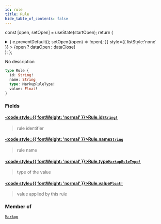 ```yaml
---
id: rule
title: Rule
hide_table_of_contents: false
---
```






const [open, setOpen] = useState(startOpen);
return (
<details {...(open ? { open: true } : {})} className="details" style={{ border:'none', boxShadow:'none', background:'var(--ifm-background-color)' }}>
<summary
onClick={(e) => {
e.preventDefault();
setOpen((open) => !open);
}}
style={{ listStyle:'none' }} >
{open ? dataOpen : dataClose}
</summary>
{open && children}
</details>
);
};

No description

```graphql
type Rule {
  id: String!
  name: String
  type: MarkupRuleType!
  value: Float!
}
```

### Fields

#### [<code style={{ fontWeight: 'normal' }}>Rule.<b>id</b></code>](#)<Bullet />[`String!`](/api/scalars/string) <Badge class="badge badge--secondary" text="non-null"/> <Badge class="badge badge--secondary" text="scalar"/>

> rule identifier

#### [<code style={{ fontWeight: 'normal' }}>Rule.<b>name</b></code>](#)<Bullet />[`String`](/api/scalars/string) <Badge class="badge badge--secondary" text="scalar"/>

> rule name

#### [<code style={{ fontWeight: 'normal' }}>Rule.<b>type</b></code>](#)<Bullet />[`MarkupRuleType!`](/api/enums/markup-rule-type) <Badge class="badge badge--secondary" text="non-null"/> <Badge class="badge badge--secondary" text="enum"/>

> type of the value

#### [<code style={{ fontWeight: 'normal' }}>Rule.<b>value</b></code>](#)<Bullet />[`Float!`](/api/scalars/float) <Badge class="badge badge--secondary" text="non-null"/> <Badge class="badge badge--secondary" text="scalar"/>

> value applied by this rule

### Member of

[`Markup`](/api/objects/markup) <Badge class="badge badge--secondary" text="object"/>
